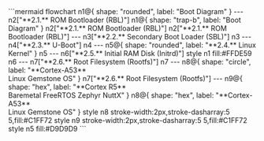 <Frame>
```mermaid
flowchart
	n1@{ shape: "rounded", label: "Boot Diagram" } --- n2["**2.1.** ROM Bootloader (RBL)"]
	n1@{ shape: "trap-b", label: "Boot Diagram" }
  n2["**2.1.** ROM Bootloader (RBL)"]
	n2["**2.1.** ROM Bootloader (RBL)"] --- n3["**2.2.** Secondary Boot Loader (SBL)"]
	n3 --- n4["**2.3.** U-Boot"]
	n4 --- n5@{ shape: "rounded", label: "**2.4.** Linux Kernel" }
	n5 --- n6["**2.5.** Initial RAM Disk (Initrd)"]
	style n1 fill:#FFDE59
	n6 --- n7["**2.6.** Root Filesystem (Rootfs)"]
	n7 --- n8@{ shape: "circle", label: "**Cortex-A53**<br>Linux Gemstone OS" }
	n7["**2.6.** Root Filesystem (Rootfs)"] --- n9@{ shape: "hex", label: "**Cortex R5**<br>Baremetal FreeRTOS Zephyr NuttX" }
	n8@{ shape: "hex", label: "**Cortex-A53**<br>Linux Gemstone OS" }
	style n8 stroke-width:2px,stroke-dasharray:5 5,fill:#C1FF72
	style n9 stroke-width:2px,stroke-dasharray:5 5,fill:#C1FF72
	style n5 fill:#D9D9D9
```
</Frame>
